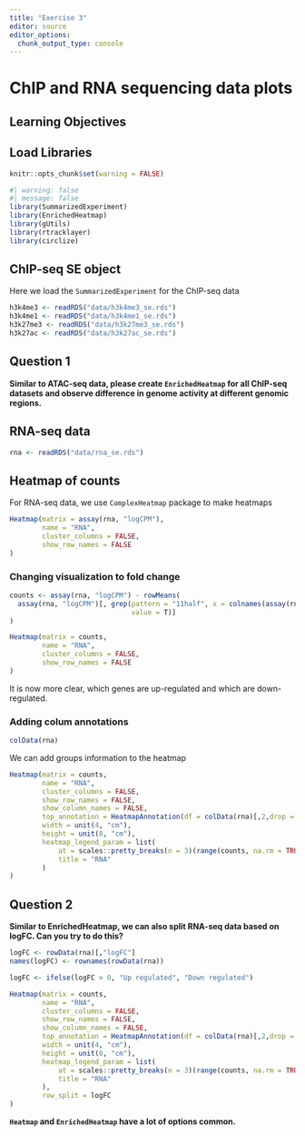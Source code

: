 ```yaml
---
title: "Exercise 3"
editor: source
editor_options: 
  chunk_output_type: console
---
```


# ChIP and RNA sequencing data plots

## Learning Objectives


## Load Libraries

```r
knitr::opts_chunk$set(warning = FALSE) 
```

```r
#| warning: false
#| message: false
library(SummarizedExperiment)
library(EnrichedHeatmap)
library(gUtils)
library(rtracklayer)
library(circlize)
```


## ChIP-seq SE object
Here we load the `SummarizedExperiment` for the ChIP-seq data
```r
h3k4me3 <- readRDS("data/h3k4me3_se.rds")
h3k4me1 <- readRDS("data/h3k4me1_se.rds")
h3k27me3 <- readRDS("data/h3k27me3_se.rds")
h3k27ac <- readRDS("data/h3k27ac_se.rds")
```

## Question 1

**Similar to ATAC-seq data, please create `EnrichedHeatmap` for all ChIP-seq datasets and observe difference in genome activity at different genomic regions.**


## RNA-seq data
```r
rna <- readRDS("data/rna_se.rds")
```

## Heatmap of counts
For RNA-seq data, we use `ComplexHeatmap` package to make heatmaps

```r
Heatmap(matrix = assay(rna, "logCPM"), 
        name = "RNA", 
        cluster_columns = FALSE, 
        show_row_names = FALSE
)
```

### Changing visualization to fold change

```r
counts <- assay(rna, "logCPM") - rowMeans(
  assay(rna, "logCPM")[, grep(pattern = "11half", x = colnames(assay(rna, "logCPM")),
                              value = T)]
)
```

```r
Heatmap(matrix = counts, 
        name = "RNA", 
        cluster_columns = FALSE, 
        show_row_names = FALSE
)
```

It is now more clear, which genes are up-regulated and which are down-regulated.

### Adding colum annotations
```r
colData(rna)
```

We can add groups information to the heatmap
```r
Heatmap(matrix = counts, 
        name = "RNA", 
        cluster_columns = FALSE, 
        show_row_names = FALSE, 
        show_column_names = FALSE,
        top_annotation = HeatmapAnnotation(df = colData(rna)[,2,drop = FALSE]),
        width = unit(4, "cm"),
        height = unit(8, "cm"),
        heatmap_legend_param = list(
            at = scales::pretty_breaks(n = 3)(range(counts, na.rm = TRUE)), 
            title = "RNA"
        )
)
```

## Question 2

**Similar to EnrichedHeatmap, we can also split RNA-seq data based on logFC. Can you try to do this?**

:::{.callout-tip collapse="true"}
```r
logFC <- rowData(rna)[,"logFC"]
names(logFC) <- rownames(rowData(rna))

logFC <- ifelse(logFC > 0, "Up regulated", "Down regulated")

Heatmap(matrix = counts, 
        name = "RNA", 
        cluster_columns = FALSE, 
        show_row_names = FALSE, 
        show_column_names = FALSE,
        top_annotation = HeatmapAnnotation(df = colData(rna)[,2,drop = FALSE]),
        width = unit(4, "cm"),
        height = unit(8, "cm"),
        heatmap_legend_param = list(
            at = scales::pretty_breaks(n = 3)(range(counts, na.rm = TRUE)), 
            title = "RNA"
        ),
        row_split = logFC
)
```
:::

:::{.callout-important}
**`Heatmap` and `EnrichedHeatmap` have a lot of options common.**
:::
